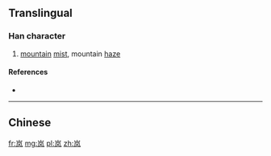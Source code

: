 {{also|嵐}}
==Translingual==

===Han character===
{{Han char|rn=46|rad=山|as=04|sn=7|four=|canj=UHNK|ids=⿱山风}}

# [[mountain]] [[mist]], mountain [[haze]]

====References====
* {{Han ref|kx=0308.331|hdz=10764.120|uh=5C9A|ud=23706}}

----
==Chinese==
{{zh-see|嵐}}

[[fr:岚]]
[[mg:岚]]
[[pl:岚]]
[[zh:岚]]